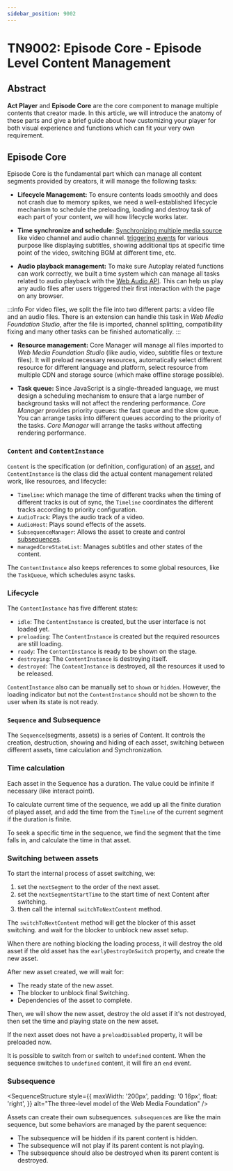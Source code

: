 ```yaml
---
sidebar_position: 9002
---
```



# TN9002: Episode Core - Episode Level Content Management

## Abstract

**Act Player** and **Episode Core** are the core component to manage multiple
contents that creator made. In this article, we will introduce the anatomy of
these parts and give a brief guide about how customizing your player for both
visual experience and functions which can fit your very own requirement.

## Episode Core

Episode Core is the fundamental part which can manage all content segments
provided by creators, it will manage the following tasks:

- **Lifecycle Management:** To ensure contents loads smoothly and does not crash
  due to memory spikes, we need a well-established lifecycle mechanism to schedule
  the preloading, loading and destroy task of each part of your content, we will
  how lifecycle works later.

- **Time synchronize and schedule:**
  [Synchronizing multiple media source](https://github.com/Web-Media-Foundation/infrastructure/blob/05a199e188eecf9b10cbb0225a478463d0a878d7/packages/time-schedule/src/timeline.ts) like
  video channel and audio channel.
  [triggering events](https://github.com/Web-Media-Foundation/infrastructure/blob/05a199e188eecf9b10cbb0225a478463d0a878d7/packages/definitions/src/utils/managedCoreState.ts#L183)
  for various purpose like displaying subtitles, showing additional tips at
  specific time point of the video, switching BGM at different time, etc.

- **Audio playback management:** To make sure Autoplay related functions can
  work correctly, we built a time system which can manage all tasks related to
  audio playback with the
  [Web Audio API](https://developer.mozilla.org/en-US/docs/Web/API/Web_Audio_API).
  This can help us play any audio files after users triggered their first
  interaction with the page on any browser.

:::info
For video files, we split the file into two different parts: a video file and
an audio files. There is an extension can handle this task in _Web Media Foundation Studio_,
after the file is imported, channel splitting, compatibility fixing and many
other tasks can be finished automatically.
:::

- **Resource management:** Core Manager will manage all files imported to
  _Web Media Foundation Studio_ (like audio, video, subtitle files or texture files). It will
  preload necessary resources, automatically select different resource for
  different language and platform, select resource from multiple CDN and storage
  source (which make offline storage possible).

- **Task queue:** Since JavaScript is a single-threaded language, we must design
  a scheduling mechanism to ensure that a large number of background tasks will
  not affect the rendering performance. _Core Manager_ provides priority queues:
  the fast queue and the slow queue. You can arrange tasks into different queues
  according to the priority of the tasks. _Core Manager_ will arrange the tasks
  without affecting rendering performance.

### `Content` and `ContentInstance`

`Content` is the specification (or definition, configuration) of an
[asset](/docs/technotes/tn9001-project-model#asset), and `ContentInstance` is
the class did the actual content management related work, like resources, and
lifecycle:

- `Timeline`: which manage the time of different tracks when the timing of
  different tracks is out of sync, the `Timeline` coordinates the different
  tracks according to priority configuration.
- `AudioTrack`: Plays the audio track of a video.
- `AudioHost`: Plays sound effects of the assets.
- `SubsequenceManager`: Allows the asset to create and control
  [subsequences](#subsequence).
- `managedCoreStateList`: Manages subtitles and other states of the content.

The `ContentInstance` also keeps references to some global resources, like the
`TaskQueue`, which schedules async tasks.

### Lifecycle

The `ContentInstance` has five different states:

- `idle`: The `ContentInstance` is created, but the user interface is not loaded
  yet.
- `preloading`: The `ContentInstance` is created but the required resources are
  still loading.
- `ready`: The `ContentInstance` is ready to be shown on the stage.
- `destroying`: The `ContentInstance` is destroying itself.
- `destroyed`: The `ContentInstance` is destroyed, all the resources
  it used to be released.

`ContentInstance` also can be manually set to `shown` or `hidden`. However,
the loading indicator but not the `ContentInstance` should not be shown to the
user when its state is not ready.

### `Sequence` and <span id="subsequence">Subsequence</span>

The `Sequence`(segments, assets) is a series of Content. It controls the creation,
destruction, showing and hiding of each asset, switching between different
assets, time calculation and Synchronization.

### Time calculation

Each asset in the Sequence has a duration. The value could be infinite if
necessary (like interact point).

To calculate current time of the sequence, we add up all the finite duration of
played asset, and add the time from the `Timeline` of the current segment if
the duration is finite.

To seek a specific time in the sequence, we find the segment that the time falls
in, and calculate the time in that asset.

### Switching between assets

To start the internal process of asset switching, we:

1. set the `nextSegment` to the order of the next asset.
2. set the `nextSegmentStartTime` to the start time of next Content after switching.
3. then call the internal `switchToNextContent` method.

The `switchToNextContent` method will get the blocker of this asset switching.
and wait for the blocker to unblock new asset setup.

When there are nothing blocking the loading process, it will destroy the old
asset if the old asset has the `earlyDestroyOnSwitch` property, and create
the new asset.

After new asset created, we will wait for:

- The ready state of the new asset.
- The blocker to unblock final Switching.
- Dependencies of the asset to complete.

Then, we will show the new asset, destroy the old asset if it's not destroyed,
then set the time and playing state on the new asset.

If the next asset does not have a `preloadDisabled` property, it will be
preloaded now.

It is possible to switch from or switch to `undefined` content. When the
sequence switches to `undefined` content, it will fire an `end` event.

### Subsequence

<SequenceStructure
  style={{
    maxWidth: '200px',
    padding: '0 16px',
    float: 'right',
  }}
  alt="The three-level model of the Web Media Foundation"
/>

Assets can create their own subsequences. `subsequence`s are like the main
sequence, but some behaviors are managed by the parent sequence:

- The subsequence will be hidden if its parent content is hidden.
- The subsequence will not play if its parent content is not playing.
- The subsequence should also be destroyed when its parent content is destroyed.
